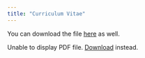 ```yaml
---
title: "Curriculum Vitae"
---
```



<html>
  <body>
  <p>You can download the file <a href="CV.pdf">here</a> as well.</p>
    <object data="CV.pdf" type="application/pdf" width="85%" height="650px">
      <p>Unable to display PDF file. <a href="CV.pdf">Download</a> instead.</p>
    </object>
  </body>
</html>

